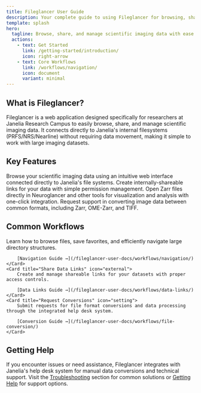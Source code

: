 ```yaml
---
title: Fileglancer User Guide
description: Your complete guide to using Fileglancer for browsing, sharing, and managing scientific imaging data at Janelia Research Campus.
template: splash
hero:
  tagline: Browse, share, and manage scientific imaging data with ease
  actions:
    - text: Get Started
      link: /getting-started/introduction/
      icon: right-arrow
    - text: Core Workflows
      link: /workflows/navigation/
      icon: document
      variant: minimal
---
```



## What is Fileglancer?

Fileglancer is a web application designed specifically for researchers at Janelia Research Campus to easily browse, share, and manage scientific imaging data. It connects directly to Janelia's internal filesystems (PRFS/NRS/Nearline) without requiring data movement, making it simple to work with large imaging datasets.

## Key Features

<CardGrid stagger>
	<Card title="Easy File Navigation" icon="open-book">
		Browse your scientific imaging data using an intuitive web interface connected directly to Janelia's file systems.
	</Card>
	<Card title="Seamless Data Sharing" icon="external">
		Create internally-shareable links for your data with simple permission management.
	</Card>
	<Card title="Data Viewer Integration" icon="puzzle">
		Open Zarr files directly in Neuroglancer and other tools for visualization and analysis with one-click integration.
	</Card>
	<Card title="Format Support" icon="seti:svg">
		Request support in converting image data between common formats, including Zarr, OME-Zarr, and TIFF.
	</Card>
</CardGrid>

## Common Workflows

<CardGrid>
	<Card title="Navigate Your Data" icon="right-arrow">
		Learn how to browse files, save favorites, and efficiently navigate large directory structures.

		[Navigation Guide →](/fileglancer-user-docs/workflows/navigation/)
	</Card>
	<Card title="Share Data Links" icon="external">
		Create and manage shareable links for your datasets with proper access controls.

		[Data Links Guide →](/fileglancer-user-docs/workflows/data-links/)
	</Card>
	<Card title="Request Conversions" icon="setting">
		Submit requests for file format conversions and data processing through the integrated help desk system.

		[Conversion Guide →](/fileglancer-user-docs/workflows/file-conversion/)
	</Card>
</CardGrid>

## Getting Help

If you encounter issues or need assistance, Fileglancer integrates with Janelia's help desk system for manual data conversions and technical support. Visit the [Troubleshooting](/support/troubleshooting/) section for common solutions or [Getting Help](/support/getting-help/) for support options.
